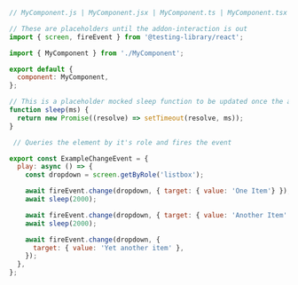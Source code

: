 ```js
// MyComponent.js | MyComponent.jsx | MyComponent.ts | MyComponent.tsx

// These are placeholders until the addon-interaction is out
import { screen, fireEvent } from '@testing-library/react';

import { MyComponent } from './MyComponent';

export default {
  component: MyComponent,
};

// This is a placeholder mocked sleep function to be updated once the addon-interactions is out.
function sleep(ms) {
  return new Promise((resolve) => setTimeout(resolve, ms));
}

 // Queries the element by it's role and fires the event

export const ExampleChangeEvent = {
  play: async () => {
    const dropdown = screen.getByRole('listbox');

    await fireEvent.change(dropdown, { target: { value: 'One Item'} });
    await sleep(2000);

    await fireEvent.change(dropdown, { target: { value: 'Another Item' } });
    await sleep(2000);

    await fireEvent.change(dropdown, {
      target: { value: 'Yet another item' },
    });
  },
};
```